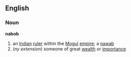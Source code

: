 ==English==
===Noun===
'''nabob''' 
# an [[Indian]] [[ruler]] within the [[Mogul]] [[empire]]; a [[nawab]]
#(''ny extension'') someone of great [[wealth]] or [[importance]]